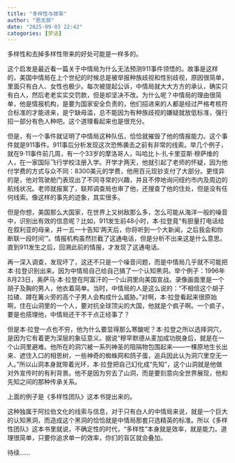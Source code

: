 ```yaml
---
title: "多样性与效率"
author: "思无邪"
date: "2025-09-03 22:42"
categories: [梦话]
---
```


多样性和去掉多样性带来的好处可能是一样多的。

这个启发是最近看一篇关于中情局为什么无法预测911事件领悟的。故事是这样的，美国中情局在上个世纪的时候总是被举报种族歧视和性别歧视，原因很简单，里面只有白人、女性也极少。每次被提起公诉，中情局就大大方方的承认，确实只有白人，然后老老实实交罚款，但是却坚决不改。为什么呢？中情局的理由很简单，他是情报机构，是要为国家安全负责的，他们招进来的人都是经过严格考核符合标准的才能进来，是宁缺毋滥，总不能因为有种族歧视的嫌疑就放低标准，强行招一部分有色人种吧。这个道理看起来也是很充分。

但是，有一个事件就证明了中情局这种队伍，恰恰就摧毁了他的情报能力。这个事件就是911事件。911事后分析发现这次恐怖袭击之前有非常的线索。举几个例子，就在9·11事件前几周，有一个33岁的摩洛哥人，叫哈比卜·扎卡里亚斯·穆萨维的人，在一家国际飞行学校注册入学。开学才两天，他就引起了老师的怀疑，因为他付学费的方式与众不同：8300美元的学费，他用百元现钞支付了大部分。更怪异的是，他对驾驶舱门表现出了不同寻常的兴趣，并且不停地询问纽约市内及周边的航线状况。老师就报案了，联邦调查局也审了他，还搜查了他的住处，但是没有任何线索。像这样的事先的迹象，其实很多。

但是你想，美国那么大国家，在世界上又树敌那么多，怎么可能从海洋一般的噪音中，识别出有效的信息呢？比如，911发生前48小时，本·拉登竟“有胆量打电话给在叙利亚的母亲，并一五一十告知‘两天后，你将听到一个大新闻，之后我会和你断联一段时间’”。情报机构虽然拦截了这通电话，但是分析不出来这是什么意思。直到911发生之后，回溯此前的情报，才发现了这通电话。

再一深入调查，发现坏了，这还不只是一个噪音问题，而是中情局几乎就不可能把本·拉登识别出来。因为中情局自己给自己搞了一个认知黑洞。举个例子：1996年8月23日，奥萨马·本·拉登在阿富汗的一个山洞里向美国宣战。录像画面里是一个胡子及胸的男人，他衣着简单。当时，中情局的人是这么说的：“不相信这个胡子拉碴、蹲在篝火旁的高个子男人会构成什么威胁。”对啊，本·拉登看起来很原始啊，住在山洞里的一个人，要对抗全球顶尖的大国，他就是个疯子啊。一个疯子，要是也搭理他，中情局还干不干点正经事了？

但是本·拉登一点也不穷，他为什么要显得那么寒酸呢？本·拉登之所以选择洞穴，是因为它有着更为深层的象征意义。据说“穆罕默德从麦加成功脱身后，就是在一个山洞里避难。他所在的洞穴被一系列神圣的阻隔物包围起来——一棵原地生长出来、遮住入口的相思树，一些神奇的蜘蛛网和鸽子蛋，追兵因此认为洞穴里空无一人。”所以山洞本身就带着光环，本·拉登把自己幻化成“先知”，这个山洞就是他做对外宣传时的有利背景。他不是因为穷去了山洞，而是要刻意向全世界展现，他和先知之间的那种传承关系。

上面的例子是《多样性团队》这本书提出来的。

这种独属于阿拉伯文化的线索与信息，对于只有白人的中情局来说，就是一个巨大的认知黑洞，而造成这个黑洞的恰恰就是中情局那套只选精英的标准。所以《多样性团队》这本书里就说，不确定性的时代，“多样性”本身就是效率，就是能力。道理很简单，只要你追求单一的效率，你们的盲区就会叠加。

待续……